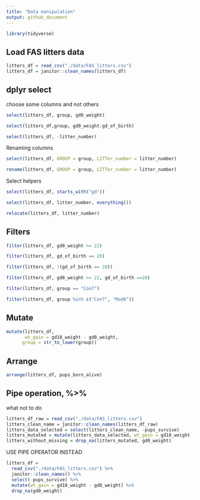 ```yaml
---
title: "Data manipulation"
output: github_document
---
```


```r
library(tidyverse)
```

## Load FAS litters data

```r
litters_df = read_csv("./data/FAS_litters.csv")
litters_df = janitor::clean_names(litters_df)
```

## dplyr select

choose some columns and not others

```r
select(litters_df, group, gd0_weight)
```

```r
select(litters_df,group, gd0_weight:gd_of_birth)
```

```r
select(litters_df, -litter_number)
```

Renaming columns

```r
select(litters_df, GROUP = group, LITTer_number = litter_number)
```

```r
rename(litters_df, GROUP = group, LITTer_number = litter_number)
```

Select helpers

```r
select(litters_df, starts_with("gd"))
```

```r
select(litters_df, litter_number, everything())
```

```r
relocate(litters_df, litter_number)
```

## Filters

```r
filter(litters_df, gd0_weight >= 22)
```

```r
filter(litters_df, gd_of_birth == 20)
```

```r
filter(litters_df, !(gd_of_birth == 20))
```

```r
filter(litters_df, gd0_weight >= 22, gd_of_birth ==20)
```

```r
filter(litters_df, group == "Con7")

filter(litters_df, group %in% c("Con7", "Mod6"))
```

## Mutate

```r
mutate(litters_df, 
       wt_gain = gd18_weight - gd0_weight,
      group = str_to_lower(group))
```

## Arrange

```r
arrange(litters_df, pups_born_alive)
```

## Pipe operation, %>%

what not to do

```r
litters_df_raw = read_csv("./data/FAS_litters.csv")
litters_clean_name = janitor::clean_names(litters_df_raw)
litters_data_selected = select(litters_clean_name, -pups_survive)
litters_mutated = mutate(litters_data_selected, wt_gain = gd18_weight - gd0_weight)
litters_without_missing = drop_na(litters_mutated, gd0_weight)
```

USE PIPE OPERATOR INSTEAD

```r
litters_df = 
  read_csv("./data/FAS_litters.csv") %>% 
  janitor::clean_names() %>% 
  select(-pups_survive) %>% 
  mutate(wt_gain = gd18_weight - gd0_weight) %>%
  drop_na(gd0_weight)
```

